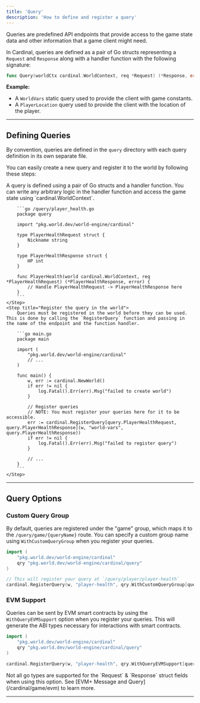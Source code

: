 ```yaml
---
title: 'Query'
description: 'How to define and register a query'
---
```


Queries are predefined API endpoints that provide access to the game state data and other information that a game client might need.

In Cardinal, queries are defined as a pair of Go structs representing a `Request` and `Response` along with a handler function with the following signature:

```go
func Query(worldCtx cardinal.WorldContext, req *Request) (*Response, error)
```

**Example:**
- A `WorldVars` static query used to provide the client with game constants.
- A `PlayerLocation` query used to provide the client with the location of the player.

---

## Defining Queries

By convention, queries are defined in the `query` directory with each query definition in its own separate file.

You can easily create a new query and register it to the world by following these steps:

<Steps>
    <Step title="Define the request/response struct and the handler function">
        A query is defined using a pair of Go structs and a handler function. You can write any arbitrary logic in the handler function and access the game state using `cardinal.WorldContext`.

        ```go /query/player_health.go
        package query

        import "pkg.world.dev/world-engine/cardinal"

        type PlayerHealthRequest struct {
            Nickname string
        }

        type PlayerHealthResponse struct {
            HP int
        }
    
        func PlayerHealth(world cardinal.WorldContext, req *PlayerHealthRequest) (*PlayerHealthResponse, error) {
            // Handle PlayerHealthRequest -> PlayerHealthResponse here
        }
        ```
    </Step>
    <Step title="Register the query in the world">
        Queries must be registered in the world before they can be used. This is done by calling the `RegisterQuery` function and passing in the name of the endpoint and the function handler.

        ```go main.go
        package main

        import (
            "pkg.world.dev/world-engine/cardinal"
            // ...
        )

        func main() {
            w, err := cardinal.NewWorld()
            if err != nil {
                log.Fatal().Err(err).Msg("failed to create world")
            }

            // Register queries
            // NOTE: You must register your queries here for it to be accessible.
            err := cardinal.RegisterQuery[query.PlayerHealthRequest, query.PlayerHealthResponse](w, "world-vars", query.PlayerHealthResponse))
            if err != nil {
                log.Fatal().Err(err).Msg("failed to register query")
            }

            // ...
        }
        ```
    </Step>
</Steps>

--- 

## Query Options

### Custom Query Group

By default, queries are registered under the "game" group, which maps it to the `/query/game/{queryName}` route. You can specify a custom group name using `WithCustomQueryGroup` when you register your queries.

```go
import (
    "pkg.world.dev/world-engine/cardinal"
    qry "pkg.world.dev/world-engine/cardinal/query"
)

// This will register your query at `/query/player/player-health`
cardinal.RegisterQuery(w, "player-health", qry.WithCustomQueryGroup[query.PlayerHealthRequest, query.PlayerHealthResponse]("player"))
```

### EVM Support

Queries can be sent by EVM smart contracts by using the `WithQueryEVMSupport` option when you register your queries. This will generate the ABI types necessary for interactions with smart contracts.


```go
import (
    "pkg.world.dev/world-engine/cardinal"
    qry "pkg.world.dev/world-engine/cardinal/query"
)

cardinal.RegisterQuery(w, "player-health", qry.WithQueryEVMSupport[query.PlayerHealthRequest, query.PlayerHealthResponse]())
```

<Note>
  Not all go types are supported for the `Request` & `Response` struct fields when using this option. See [EVM+ Message and Query](/cardinal/game/evm) to learn more.
</Note>

---

